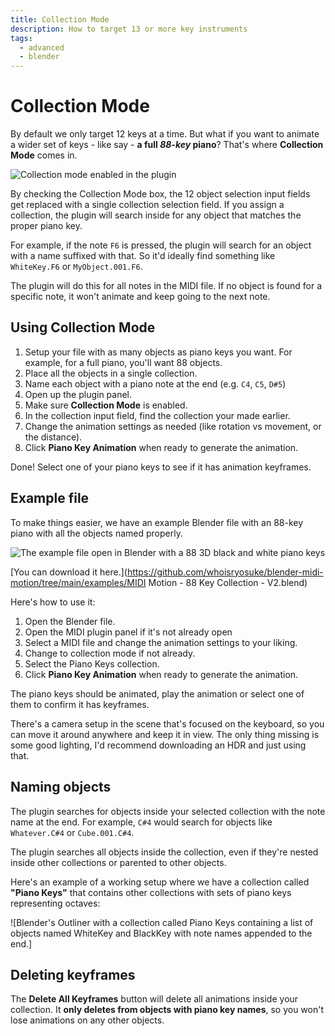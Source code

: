 ```yaml
---
title: Collection Mode
description: How to target 13 or more key instruments
tags:
  - advanced
  - blender
---
```


# Collection Mode

By default we only target 12 keys at a time. But what if you want to animate a wider set of keys - like say - **a full _88-key_ piano**? That's where **Collection Mode** comes in.

![Collection mode enabled in the plugin](./assets/collection-mode.png)

By checking the Collection Mode box, the 12 object selection input fields get replaced with a single collection selection field. If you assign a collection, the plugin will search inside for any object that matches the proper piano key.

For example, if the note `F6` is pressed, the plugin will search for an object with a name suffixed with that. So it'd ideally find something like `WhiteKey.F6` or `MyObject.001.F6`.

The plugin will do this for all notes in the MIDI file. If no object is found for a specific note, it won't animate and keep going to the next note.

## Using Collection Mode

1. Setup your file with as many objects as piano keys you want. For example, for a full piano, you'll want 88 objects.
1. Place all the objects in a single collection.
1. Name each object with a piano note at the end (e.g. `C4`, `C5`, `D#5`)
1. Open up the plugin panel.
1. Make sure **Collection Mode** is enabled.
1. In the collection input field, find the collection your made earlier.
1. Change the animation settings as needed (like rotation vs movement, or the distance).
1. Click **Piano Key Animation** when ready to generate the animation.

Done! Select one of your piano keys to see if it has animation keyframes.

## Example file

To make things easier, we have an example Blender file with an 88-key piano with all the objects named properly.

![The example file open in Blender with a 88 3D black and white piano keys](./assets/collection-mode-example-file.png)

[You can download it here.](https://github.com/whoisryosuke/blender-midi-motion/tree/main/examples/MIDI Motion - 88 Key Collection - V2.blend)

Here's how to use it:

1. Open the Blender file.
1. Open the MIDI plugin panel if it's not already open
1. Select a MIDI file and change the animation settings to your liking.
1. Change to collection mode if not already.
1. Select the Piano Keys collection.
1. Click **Piano Key Animation** when ready to generate the animation.

The piano keys should be animated, play the animation or select one of them to confirm it has keyframes.

There's a camera setup in the scene that's focused on the keyboard, so you can move it around anywhere and keep it in view. The only thing missing is some good lighting, I'd recommend downloading an HDR and just using that.

## Naming objects

The plugin searches for objects inside your selected collection with the note name at the end. For example, `C#4` would search for objects like `Whatever.C#4` or `Cube.001.C#4`.

The plugin searches all objects inside the collection, even if they're nested inside other collections or parented to other objects.

Here's an example of a working setup where we have a collection called **"Piano Keys"** that contains other collections with sets of piano keys representing octaves:

![Blender's Outliner with a collection called Piano Keys containing a list of objects named WhiteKey and BlackKey with note names appended to the end.]

## Deleting keyframes

The **Delete All Keyframes** button will delete all animations inside your collection. It **only deletes from objects with piano key names**, so you won't lose animations on any other objects.
